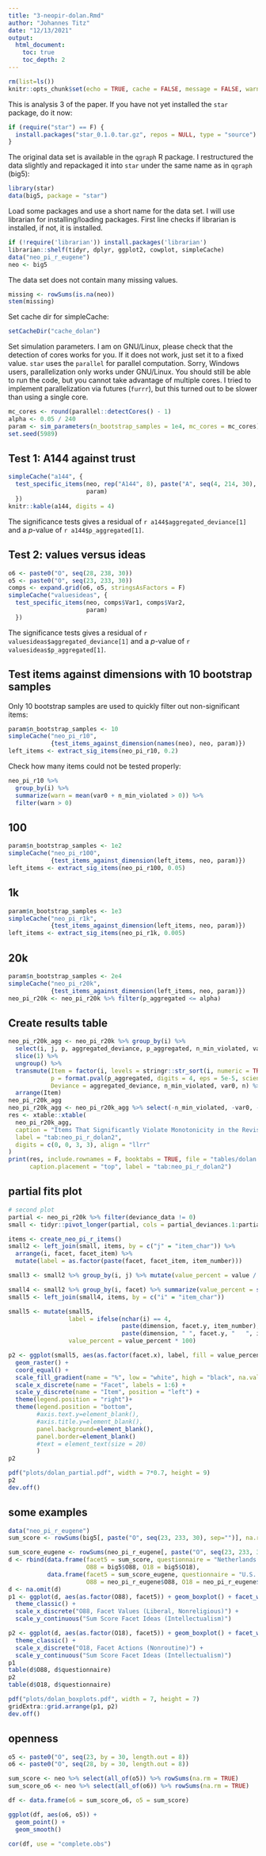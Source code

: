 ```yaml
---
title: "3-neopir-dolan.Rmd"
author: "Johannes Titz"
date: "12/13/2021"
output:
  html_document:
    toc: true
    toc_depth: 2
---
```


```r
rm(list=ls())
knitr::opts_chunk$set(echo = TRUE, cache = FALSE, message = FALSE, warning = FALSE)
```

This is analysis 3 of the paper. If you have not yet installed the `star` package, do it now:

```r
if (require("star") == F) {
  install.packages("star_0.1.0.tar.gz", repos = NULL, type = "source")
}
```

The original data set is available in the `qgraph` R package. I restructured the data slightly and repackaged it into `star` under the same name as in `qgraph` (big5):

```r
library(star)
data(big5, package = "star")
```

Load some packages and use a short name for the data set. I will use librarian for installing/loading packages. First line checks if librarian is installed, if not, it is installed.

```r
if (!require('librarian')) install.packages('librarian')
librarian::shelf(tidyr, dplyr, ggplot2, cowplot, simpleCache)
data("neo_pi_r_eugene")
neo <- big5
```

The data set does not contain many missing values.

```r
missing <- rowSums(is.na(neo))
stem(missing)
```

Set cache dir for simpleCache:

```r
setCacheDir("cache_dolan")
```

Set simulation parameters. I am on GNU/Linux, please check that the detection of cores works for you. If it does not work, just set it to a fixed value. `star` uses the `parallel` for parallel computation. Sorry, Windows users, parallelization only works under GNU/Linux. You should still be able to run the code, but you cannot take advantage of multiple cores. I tried to implement parallelization via futures (`furrr`), but this turned out to be slower than using a single core.

```r
mc_cores <- round(parallel::detectCores() - 1)
alpha <- 0.05 / 240
param <- sim_parameters(n_bootstrap_samples = 1e4, mc_cores = mc_cores)
set.seed(5989)
```

## Test 1: A144 against trust

```r
simpleCache("a144", {
  test_specific_items(neo, rep("A144", 8), paste("A", seq(4, 214, 30), sep = ""),
                      param)
  })
knitr::kable(a144, digits = 4)
```

The significance tests gives a residual of `r a144$aggregated_deviance[1]` and a $p$-value of `r a144$p_aggregated[1]`.

## Test 2: values versus ideas

```r
o6 <- paste0("O", seq(28, 238, 30))
o5 <- paste0("O", seq(23, 233, 30))
comps <- expand.grid(o6, o5, stringsAsFactors = F)
simpleCache("valuesideas", {
  test_specific_items(neo, comps$Var1, comps$Var2,
                      param)
  })
```

The significance tests gives a residual of `r valuesideas$aggregated_deviance[1]` and a $p$-value of `r valuesideas$p_aggregated[1]`.

## Test items against dimensions with 10 bootstrap samples

Only 10 bootstrap samples are used to quickly filter out non-significant items:

```r
param$n_bootstrap_samples <- 10
simpleCache("neo_pi_r10",
            {test_items_against_dimension(names(neo), neo, param)})
left_items <- extract_sig_items(neo_pi_r10, 0.2)
```

Check how many items could not be tested properly:

```r
neo_pi_r10 %>% 
  group_by(i) %>% 
  summarize(warn = mean(var0 + n_min_violated > 0)) %>% 
  filter(warn > 0)
```

## 100

```r
param$n_bootstrap_samples <- 1e2
simpleCache("neo_pi_r100", 
            {test_items_against_dimension(left_items, neo, param)})
left_items <- extract_sig_items(neo_pi_r100, 0.05)
```

## 1k

```r
param$n_bootstrap_samples <- 1e3
simpleCache("neo_pi_r1k", 
            {test_items_against_dimension(left_items, neo, param)})
left_items <- extract_sig_items(neo_pi_r1k, 0.005)
```

## 20k

```r
param$n_bootstrap_samples <- 2e4
simpleCache("neo_pi_r20k", 
            {test_items_against_dimension(left_items, neo, param)})
neo_pi_r20k <- neo_pi_r20k %>% filter(p_aggregated <= alpha)
```

## Create results table

```r
neo_pi_r20k_agg <- neo_pi_r20k %>% group_by(i) %>%
  select(i, j, p, aggregated_deviance, p_aggregated, n_min_violated, var0, n) %>% 
  slice(1) %>%
  ungroup() %>%
  transmute(Item = factor(i, levels = stringr::str_sort(i, numeric = TRUE)),
            p = format.pval(p_aggregated, digits = 4, eps = 5e-5, scientific = F),
            Deviance = aggregated_deviance, n_min_violated, var0, n) %>%
  arrange(Item)
neo_pi_r20k_agg
neo_pi_r20k_agg <- neo_pi_r20k_agg %>% select(-n_min_violated, -var0, -n)
res <- xtable::xtable(
  neo_pi_r20k_agg,
  caption = "Items That Significantly Violate Monotonicity in the Revised Dutch NEO Personality Inventory Data Set at an $\\alpha$ of .000208", 
  label = "tab:neo_pi_r_dolan2",
  digits = c(0, 0, 3, 3), align = "llrr"
)
print(res, include.rownames = F, booktabs = TRUE, file = "tables/dolan.tex",
      caption.placement = "top", label = "tab:neo_pi_r_dolan2")
```

## partial fits plot
```r
# second plot
partial <- neo_pi_r20k %>% filter(deviance_data != 0)
small <- tidyr::pivot_longer(partial, cols = partial_deviances.1:partial_deviances.5)

items <- create_neo_pi_r_items()
small2 <- left_join(small, items, by = c("j" = "item_char")) %>%
  arrange(i, facet, facet_item) %>% 
  mutate(label = as.factor(paste(facet, facet_item, item_number)))

small3 <- small2 %>% group_by(i, j) %>% mutate(value_percent = value / aggregated_deviance)

small4 <- small2 %>% group_by(i, facet) %>% summarize(value_percent = sum(value/aggregated_deviance, na.rm=T))
small5 <- left_join(small4, items, by = c("i" = "item_char"))

small5 <- mutate(small5,
                 label = ifelse(nchar(i) == 4,
                                paste(dimension, facet.y, item_number),
                                paste(dimension, " ", facet.y, "   ", item_number, sep = "")),
                 value_percent = value_percent * 100)

p2 <- ggplot(small5, aes(as.factor(facet.x), label, fill = value_percent)) + 
  geom_raster() + 
  coord_equal() + 
  scale_fill_gradient(name = "%", low = "white", high = "black", na.value = "white") + 
  scale_x_discrete(name = "Facet", labels = 1:6) +
  scale_y_discrete(name = "Item", position = "left") + 
  theme(legend.position = "right")+
  theme(legend.position = "bottom",
        #axis.text.y=element_blank(),
        #axis.title.y=element_blank(),
        panel.background=element_blank(),
        panel.border=element_blank()
        #text = element_text(size = 20)
        )
p2

pdf("plots/dolan_partial.pdf", width = 7*0.7, height = 9)
p2
dev.off()
```

## some examples

```r
data("neo_pi_r_eugene")
sum_score <- rowSums(big5[, paste("O", seq(23, 233, 30), sep="")], na.rm = T)

sum_score_eugene <- rowSums(neo_pi_r_eugene[, paste("O", seq(23, 233, 30), sep="")], na.rm = T)
d <- rbind(data.frame(facet5 = sum_score, questionnaire = "Netherlands Sample",
                      O88 = big5$O88, O18 = big5$O18),
           data.frame(facet5 = sum_score_eugene, questionnaire = "U.S. Sample",
                      O88 = neo_pi_r_eugene$O88, O18 = neo_pi_r_eugene$O18))
d <- na.omit(d)
p1 <- ggplot(d, aes(as.factor(O88), facet5)) + geom_boxplot() + facet_wrap(~questionnaire) + 
  theme_classic() + 
  scale_x_discrete("O88, Facet Values (Liberal, Nonreligious)") + 
  scale_y_continuous("Sum Score Facet Ideas (Intellectualism)")

p2 <- ggplot(d, aes(as.factor(O18), facet5)) + geom_boxplot() + facet_wrap(~questionnaire) + 
  theme_classic() +
  scale_x_discrete("O18, Facet Actions (Nonroutine)") + 
  scale_y_continuous("Sum Score Facet Ideas (Intellectualism)")
p1
table(d$O88, d$questionnaire)
p2
table(d$O18, d$questionnaire)
```

```r
pdf("plots/dolan_boxplots.pdf", width = 7, height = 7)
gridExtra::grid.arrange(p1, p2)
dev.off()
```

## openness
```r
o5 <- paste0("O", seq(23, by = 30, length.out = 8))
o6 <- paste0("O", seq(28, by = 30, length.out = 8))

sum_score <- neo %>% select(all_of(o5)) %>% rowSums(na.rm = TRUE)
sum_score_o6 <- neo %>% select(all_of(o6)) %>% rowSums(na.rm = TRUE)

df <- data.frame(o6 = sum_score_o6, o5 = sum_score)

ggplot(df, aes(o6, o5)) +
  geom_point() +
  geom_smooth()

cor(df, use = "complete.obs")
```
